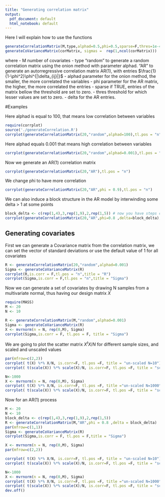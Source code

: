 ```yaml
---
title: "Generating correlation matrix"
output:
  pdf_document: default
  html_notebook: default
---
```


Here I will explain how to use the functions
```r
generateCorrelationMatrix(M,type,alphad=0.5,phi=0.5,sparse=F,thres=1e-4, delta = rep(1,M) )
generateCoVarianceMatrix(corMatrix, sigmas =  rep(1,ncol(corMatrix)))
```

where
- M number of covariates
- type "random" to generate a random correlation matrix using the onion method with parameter alphad. "AR" to generate an autorregressive correlation matrix AR(1), with entries $\frac{1}{1-\phi^2}\phi^{|\delta_{ij}|}$ 
- alphad parameter for the onion method, the smaller, the more correlated the variables
- phi parameter for the AR matrix, the higher, the more correlated the entries
- sparse if TRUE, entries of the matrix bellow the threshold are set to zero.
- thres threshold for which lesser values are set to zero.
- delta for the AR entries.

#Examples

Here alphad is equal to 100, that means low correlation between variables

```r
require(corrplot)
source('./generateCorrelation.R')
corrplot(generateCorrelationMatrix(20,"random",alphad=100),tl.pos = "n")

```

Here alphad equals 0.001 that means high correlation between variables
```r
corrplot(generateCorrelationMatrix(20,"random",alphad=0.001),tl.pos = "n")
```

Now we generate an AR(1) correlation matrix
```r
corrplot(generateCorrelationMatrix(20,"AR"),tl.pos = "n")
```

We change phi to have more correlation
```r
corrplot(generateCorrelationMatrix(20,"AR",phi = 0.9),tl.pos = "n")
```

We can also induce a block structure in the AR model by interwinding some delta > 1 at some points
```r
block_delta <- c(rep(1,4),3,rep(1,9),2,rep(1,5)) # now you have steps of size 3 at pos. 5, and 2 at pos.15
corrplot(generateCorrelationMatrix(20,"AR",phi=0.8 ,delta=block_delta),tl.pos = "n")
```

## Generating covariates

First we can generate a Covariance matrix from the correlation matrix, we can set the vector of standard deviations or use the default value of 1 for all covariates

```r
R <- generateCorrelationMatrix(20,"random",alphad=0.001)
Sigma <- generateCoVarianceMatrix(R)
corrplot(R,is.corr = F,tl.pos = "n",title = "R")
corrplot(Sigma,is.corr = F,tl.pos = "n",title = "Sigma")
```

Now we can generate a set of covariates by drawing N samples from a multivariate normal, thus having our design matrix $X$
```r
require(MASS)
M <- 20
N <- 10

R <- generateCorrelationMatrix(M,"random",alphad=0.001)
Sigma <- generateCoVarianceMatrix(R)
X <- mvrnorm(n = N, rep(0,M), Sigma)
corrplot(Sigma,is.corr = F, tl.pos = F, title = "Sigma")
```

We are going to plot the scatter matrix $X^tX/N$ for different sample sizes, and scaled and unscaled values
```r
par(mfrow=c(2,2))
corrplot( t(X) %*% X/N, is.corr=F, tl.pos =F, title = "un-scaled N=10")
corrplot( t(scale(X)) %*% scale(X)/N, is.corr=F, tl.pos =F, title = "scaled N=10")

N<-1000
X <- mvrnorm(n = N, rep(0,M), Sigma)
corrplot( t(X) %*% X/N, is.corr=F, tl.pos =F, title ="un-scaled N=1000")
corrplot( t(scale(X)) %*% scale(X)/N, is.corr=F, tl.pos =F, title = "scaled N=10000")
```

Now for an AR(1) process
```r
M <- 20
N <- 10
block_delta <- c(rep(1,4),3,rep(1,9),2,rep(1,5))
R <- generateCorrelationMatrix(M,"AR",phi = 0.8 ,delta = block_delta)
par(mfrow=c(1,1))
Sigma <- generateCoVarianceMatrix(R)
corrplot(Sigma,is.corr = F, tl.pos = F,title = "Sigma")

```
```r
X <- mvrnorm(n = N, rep(0,M), Sigma)
par(mfrow=c(2,2))

corrplot( t(X) %*% X/N, is.corr=F, tl.pos =F, title = "un-scaled N=10")
corrplot( t(scale(X)) %*% scale(X)/N, is.corr=F, tl.pos =F, title = "scaled N=10")

N<-1000
X <- mvrnorm(n = N, rep(0,M), Sigma)
corrplot( t(X) %*% X/N, is.corr=F, tl.pos =F, title ="un-scaled N=1000")
corrplot( t(scale(X)) %*% scale(X)/N, is.corr=F, tl.pos =F, title = "scaled N=10000")
dev.off()
```




